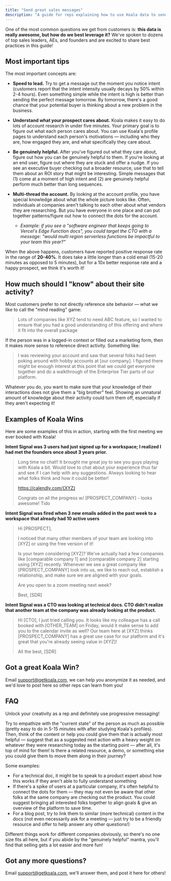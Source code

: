 ```yaml
---
title: "Send great sales messages"
description: "A guide for reps explaining how to use Koala data to send great sales messages."
---
```



One of the most common questions we get from customers is: **this data is really awesome, but how do we best leverage it?** We've spoken to dozens of top sales leaders, AEs, and founders and are excited to share best practices in this guide!

## Most important tips
The most important concepts are:

* **Speed to lead.** Try to get a message out the moment you notice intent (customers report that the intent intensity usually decays by 50% within 2-4 hours). Even something simple while the intent is high is better than sending the perfect message tomorrow. By tomorrow, there's a good chance that your potential buyer is thinking about a new problem in the business.
* **Understand what your prospect cares about.** Koala makes it easy to do lots of account research in under five minutes. Your primary goal is to figure out what each person cares about. You can use Koala's profile pages to understand each person's motivations — including who they are, how engaged they are, and what specifically they care about.

* **Be genuinely helpful.** After you've figured out what they care about, figure out how you can be genuinely helpful to them. If you're looking at an end user, figure out where they are stuck and offer a nudge. If you see an executive buyer checking out a broader resource, use that to tell them about an ROI story that might be interesting. Simple messages that (1) come at a moment of high intent and (2) are genuinely helpful perform much better than long sequences. 

* **Multi-thread the account.** By looking at the account profile, you have special knowledge about what the whole picture looks like. Often, individuals at companies aren't talking to each other about what vendors they are researching. But you have everyone in one place and can put together patterns/figure out how to connect the dots for the account. 
	* *Example: if you see a "software engineer that keeps going to Vercel's Edge Function docs", you could target the CTO with a message: "would multi region serverless functions be impactful to your team this year?"*

When the above happens, customers have reported positive response rate in the range of **20-40%**. It does take a little longer than a cold email (15-20 minutes as opposed to 5 minutes), but for a 10x better response rate and a happy prospect, we think it's worth it!

## How much should I "know" about their site activity?

Most customers prefer to not directly reference site behavior — what we like to call the "mind reading" game:

> Lots of companies like XYZ tend to need ABC feature, so I wanted to ensure that you had a good understanding of this offering and where it fit into the overall package

If the person was in a logged-in context or filled out a marketing form, then it makes more sense to reference direct activity. Something like:

> I was reviewing your account and saw that several folks had been poking around with hobby accounts at [our company]. I figured there might be enough interest at this point that we could get everyone together and do a walkthrough of the Enterprise Tier parts of our platform.

Whatever you do, you want to make sure that your knowledge of their interactions does not give them a "big brother" feel. Showing an unnatural amount of knowledge about their activity could turn them off, especially if they aren't expecting it!

## Examples of Koala Wins

Here are some examples of this in action, starting with the first meeting we ever booked with Koala!

**Intent Signal was 3 users had just signed up for a workspace; I realized I had met the founders once about 3 years prior.**

> Long time no chat!! It brought me great joy to see you guys playing with Koala a bit. Would love to chat about your experience thus far and see if I can help with any suggestions. Always looking to hear what folks think and how it could be better!
>
> https://calendly.com/{XYZ}
>
> Congrats on all the progress w/ [PROSPECT_COMPANY] - looks awesome!
> Tido

**Intent Signal was fired when 3 new emails added in the past week to a workspace that already had 10 active users**

> Hi [PROSPECT],
>
> I noticed that many other members of your team are looking into [XYZ] or using the free version of it!
>
> Is your team considering [XYZ]? We've actually had a few companies like [comparable company 1] and [comparable company 2] starting using [XYZ] recently. Whenever we see a great company like [PROSPECT_COMPANY] look into us, we like to reach out, establish a relationship, and make sure we are aligned with your goals.
>
> Are you open to a zoom meeting next week?
>
> Best,
> [SDR]

**Intent Signal was a CTO was looking at technical docs. CTO didn't realize that another team at the company was already looking at the product.**

> Hi [CTO], I just tried calling you. It looks like my colleague has a call booked with [OTHER_TEAM] on Friday, would it make sense to add you to the calendar invite as well? Our team here at [XYZ] thinks [PROSPECT_COMPANY] has a great use case for our platform and it's great that you're already seeing value in [XYZ]!
>
> All the best,
> [SDR]

## Got a great Koala Win?

Email support@getkoala.com, we can help you anonymize it as needed, and we'd love to post here so other reps can learn from you!

## FAQ

<AccordionGroup>

<Accordion title="What are your thoughts on progressive messaging? I.e., they viewed our Docs so the message our BDRs send is to view our demo app? Or if they view our Blog, push them to view similar content in our Docs?">

Unlock your creativity as a rep and definitely use progressive messaging!

Try to empathize with the "current state" of the person as much as possible (pretty easy to do in 5-15 minutes with after studying Koala's profiles). Then, think of the content or help you could give them that is actually most helpful — suggest that as a suggested next action with a heavy weight on whatever they were researching today as the starting point — after all, it's top of mind for them! Is there a related resource, a demo, or something else you could give them to move them along in their journey?

Some examples:
* For a technical doc, it might be to speak to a product expert about how this works if they aren't able to fully understand something
* If there's a spike of users at a particular company, it's often helpful to connect the dots for them — they may not even be aware that other folks at the same company are checking out the product. You could suggest bringing all interested folks together to align goals & give an overview of the platform to save time.
* For a blog post, try to link them to similar (more technical) content in the docs (not even necessarily ask for a meeting — just try to be a friendly resource and offer to help answer any other questions!)

Different things work for different companies obviously, so there's no one size fits all here, but if you abide by the "genuinely helpful" mantra, you'll find that selling gets a lot easier and more fun!

</Accordion>

</AccordionGroup>

## Got any more questions?

Email support@getkoala.com, we'll answer them, and post it here for others!
